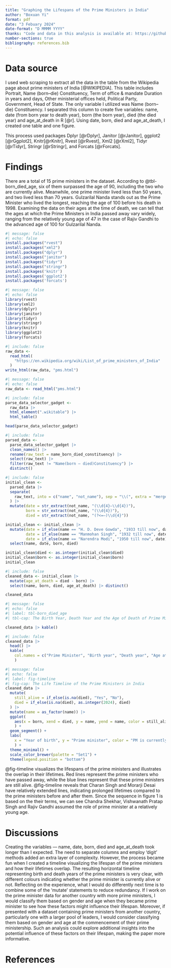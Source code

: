 ```yaml
---
title: "Graphing the Lifespans of the Prime Ministers in India"
author: "Boxuan Yi"
format: pdf
date: "3 Febuary 2024"
date-format: "D MMMM YYYY"
thanks: "Code and data in this analysis is available at: https://github.com/Elaineyi1/Prime_Minister_India_timeline"
number-sections: true
bibliography: references.bib
---
```

# Data source
I used web scraping to extract all the data in the table from the Wikipedia page about prime ministers of India [@WIKIPEDIA]. This table includes Portrait, Name (born–die) Constituency, Term of office & mandate Duration in years and days, Other ministerial offices held, Political Party, Government, Head of State. The only variable I utilized was Name (born–die) Constituency. I separated this column to create five variables: name, date (from born year to death year), born (the born year), died (the died year) and age_at_death in R [@r]. Using date, born, died and age_at_death, I created one table and one figure.

This process used packages Dplyr [@rDplyr], Janitor [@rJanitor], ggplot2 [@rGgplot2], Knitr[@rKnitr], Rvest [@rRvest], Xml2 [@rXml2], Tidyr [@rTidyr], Stringr [@rStringr], and Forcats [@rForcats].

# Findings
There are a total of 15 prime ministers in the dataset. According to @tbl-born_died_age, six of them surpassed the age of 90, including the two who are currently alive. Meanwhile, one prime minister lived less than 50 years, and two lived less than 70 years. Gulzarilal Nanda stands out as the Prime Minister who lived the longest, reaching the age of 100 before his death in 1998. Examining the data on their ages at the time of death, we can tell that the ages at which the Prime Ministers in India passed away vary widely, ranging from the relatively young age of 47 in the case of Rajiv Gandhi to the advanced age of 100 for Gulzarilal Nanda. 

```r
#| message: false
#| echo: false
install.packages("rvest")
install.packages("xml2")
install.packages("dplyr")
install.packages("janitor")
install.packages("tidyr")
install.packages("stringr")
install.packages('knitr')
install.packages('ggplot2')
install.packages('forcats')
```

```r
#| message: false
#| echo: false
library(rvest)
library(xml2)
library(dplyr)
library(janitor)
library(tidyr)
library(stringr)
library(knitr)
library(ggplot2)
library(forcats)
```


```r
#| include: false
raw_data <-
  read_html(
    "https://en.wikipedia.org/wiki/List_of_prime_ministers_of_India"
  )
write_html(raw_data, "pms.html")
```

```r
#| message: false
#| echo: false
raw_data <- read_html("pms.html")
```

```r
#| include: false
parse_data_selector_gadget <-
  raw_data |>
  html_element(".wikitable") |>
  html_table()

head(parse_data_selector_gadget)
```

```r
#| include: false
parsed_data <-
  parse_data_selector_gadget |> 
  clean_names() |> 
  rename(raw_text = name_born_died_constituency) |>
  select(raw_text) |> 
  filter(raw_text != "Name(born – died)Constituency") |> 
  distinct() 
```

```r
#| include: false
initial_clean <-
  parsed_data |>
  separate(
    raw_text, into = c("name", "not_name"), sep = "\\(", extra = "merge",
  ) |> 
  mutate(date = str_extract(not_name, "(\\d{4}–\\d{4})"),
         born = str_extract(not_name, "(\\d{4})"),
         died = str_extract(not_name, "(?<=–)\\d{4}"))

initial_clean <- initial_clean |> 
  mutate(date = if_else(name == "H. D. Deve Gowda", "1933 till now", date),
         date = if_else(name == "Manmohan Singh", "1932 till now", date),
         date = if_else(name == "Narendra Modi", "1950 till now", date)) |>
  select(name, date, born, died)

initial_clean$died <- as.integer(initial_clean$died)
initial_clean$born <- as.integer(initial_clean$born)
initial_clean
```
```r
#| include: false
cleaned_data <- initial_clean |>
  mutate(age_at_death = died - born) |>
  select(name, born, died, age_at_death) |> distinct()

cleaned_data
```

```r
#| message: false
#| echo: false
#| label: tbl-born_died_age
#| tbl-cap: The Birth Year, Death Year and the Age of Death of Prime Ministers of India

cleaned_data |> kable()
```

```r
#| include: false
cleaned_data |>
  head() |>
  kable(
    col.names = c("Prime Minister", "Birth year", "Death year", "Age at death")
    )
```

```r
#| message: false
#| echo: false
#| label: fig-timeline
#| fig-cap: The Life Timeline of the Prime Ministers in India
cleaned_data |>
  mutate(
    still_alive = if_else(is.na(died), "Yes", "No"),
    died = if_else(is.na(died), as.integer(2024), died)
  ) |>
  mutate(name = as_factor(name)) |>
  ggplot(
    aes(x = born, xend = died, y = name, yend = name, color = still_alive)
    ) +
  geom_segment() +
  labs(
    x = "Year of birth", y = "Prime minister", color = "PM is currently alive"
    ) +
  theme_minimal() +
  scale_color_brewer(palette = "Set1") +
  theme(legend.position = "bottom")
```

@fig-timeline visualizes the lifespans of the prime ministers and illustrates the overlap in their lifetimes. Red lines represent the prime ministers who have passed away, while the blue lines represent that these prime ministers are still alive. @fig-timeline reveals that Charan Singh and Morarji Desai have relatively extended lines, indicating prolonged lifetimes compared to the prime ministers before and after them. Since the sequence in figure 1 is based on the their terms, we can see Chandra Shekhar, Vishwanath Pratap Singh and Rajiv Gandhi assumed the role of prime minister at a relatively young age.

# Discussions
Creating the variables — name, date, born, died and age_at_death took longer than I expected. The need to separate columns and employ ‘digit’ methods added an extra layer of complexity. However, the process became fun when I created a timeline visualizing the lifespan of the prime ministers and how their lifetimes overlap. The resulting horizontal timeline representing birth and death years of the prime ministers is very clear, with different colours indicating whether the prime minister is currently alive or not. 
Reflecting on the experience, what I would do differently next time is to combine some of the ‘mutate’ statements to reduce redundancy. If I work on the prime minister data for another country with more prime ministers, I would classify them based on gender and age when they became prime minister to see how these factors might influence their lifespan. Moreover, if presented with a dataset containing prime ministers from another country, particularly one with a larger pool of leaders, I would consider classifying them based on gender and age at the commencement of their prime ministership. Such an analysis could explore additional insights into the potential influence of these factors on their lifespan, making the paper more informative.

\newpage
# References
